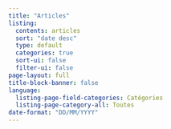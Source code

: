 ```yaml
---
title: "Articles"
listing:
  contents: articles
  sort: "date desc"
  type: default
  categories: true
  sort-ui: false
  filter-ui: false
page-layout: full
title-block-banner: false
language: 
  listing-page-field-categories: Catégories
  listing-page-category-all: Toutes 
date-format: "DD/MM/YYYY"
---
```

